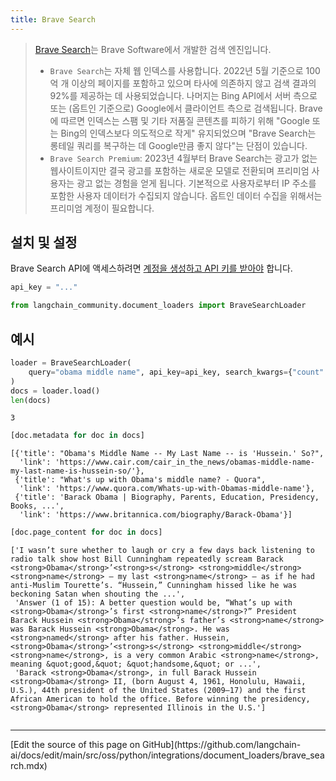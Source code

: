 ```yaml
---
title: Brave Search
---
```


>[Brave Search](https://en.wikipedia.org/wiki/Brave_Search)는 Brave Software에서 개발한 검색 엔진입니다.
>
> - `Brave Search`는 자체 웹 인덱스를 사용합니다. 2022년 5월 기준으로 100억 개 이상의 페이지를 포함하고 있으며 타사에 의존하지 않고 검색 결과의 92%를 제공하는 데 사용되었습니다. 나머지는 Bing API에서 서버 측으로 또는 (옵트인 기준으로) Google에서 클라이언트 측으로 검색됩니다. Brave에 따르면 인덱스는 스팸 및 기타 저품질 콘텐츠를 피하기 위해 "Google 또는 Bing의 인덱스보다 의도적으로 작게" 유지되었으며 "Brave Search는 롱테일 쿼리를 복구하는 데 Google만큼 좋지 않다"는 단점이 있습니다.
>- `Brave Search Premium`: 2023년 4월부터 Brave Search는 광고가 없는 웹사이트이지만 결국 광고를 포함하는 새로운 모델로 전환되며 프리미엄 사용자는 광고 없는 경험을 얻게 됩니다. 기본적으로 사용자로부터 IP 주소를 포함한 사용자 데이터가 수집되지 않습니다. 옵트인 데이터 수집을 위해서는 프리미엄 계정이 필요합니다.

## 설치 및 설정

Brave Search API에 액세스하려면 [계정을 생성하고 API 키를 받아야](https://api.search.brave.com/app/dashboard) 합니다.

```python
api_key = "..."
```

```python
from langchain_community.document_loaders import BraveSearchLoader
```

## 예시

```python
loader = BraveSearchLoader(
    query="obama middle name", api_key=api_key, search_kwargs={"count": 3}
)
docs = loader.load()
len(docs)
```

```output
3
```

```python
[doc.metadata for doc in docs]
```

```output
[{'title': "Obama's Middle Name -- My Last Name -- is 'Hussein.' So?",
  'link': 'https://www.cair.com/cair_in_the_news/obamas-middle-name-my-last-name-is-hussein-so/'},
 {'title': "What's up with Obama's middle name? - Quora",
  'link': 'https://www.quora.com/Whats-up-with-Obamas-middle-name'},
 {'title': 'Barack Obama | Biography, Parents, Education, Presidency, Books, ...',
  'link': 'https://www.britannica.com/biography/Barack-Obama'}]
```

```python
[doc.page_content for doc in docs]
```

```output
['I wasn’t sure whether to laugh or cry a few days back listening to radio talk show host Bill Cunningham repeatedly scream Barack <strong>Obama</strong>’<strong>s</strong> <strong>middle</strong> <strong>name</strong> — my last <strong>name</strong> — as if he had anti-Muslim Tourette’s. “Hussein,” Cunningham hissed like he was beckoning Satan when shouting the ...',
 'Answer (1 of 15): A better question would be, “What’s up with <strong>Obama</strong>’s first <strong>name</strong>?” President Barack Hussein <strong>Obama</strong>’s father’s <strong>name</strong> was Barack Hussein <strong>Obama</strong>. He was <strong>named</strong> after his father. Hussein, <strong>Obama</strong>’<strong>s</strong> <strong>middle</strong> <strong>name</strong>, is a very common Arabic <strong>name</strong>, meaning &quot;good,&quot; &quot;handsome,&quot; or ...',
 'Barack <strong>Obama</strong>, in full Barack Hussein <strong>Obama</strong> II, (born August 4, 1961, Honolulu, Hawaii, U.S.), 44th president of the United States (2009–17) and the first African American to hold the office. Before winning the presidency, <strong>Obama</strong> represented Illinois in the U.S.']
```

```python

```

---

<Callout icon="pen-to-square" iconType="regular">
  [Edit the source of this page on GitHub](https://github.com/langchain-ai/docs/edit/main/src/oss/python/integrations/document_loaders/brave_search.mdx)
</Callout>
